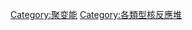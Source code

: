 {{portal box|能源|核技术}}
{{Cat main|聚变能}}

[[Category:聚变能|Category:聚变能]]
[[Category:各類型核反應堆|Category:各類型核反應堆]]